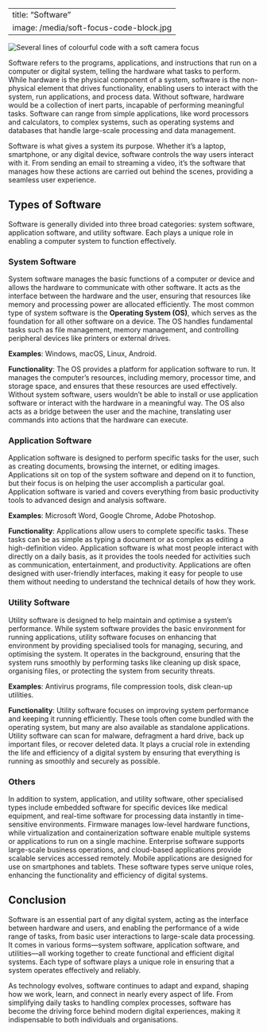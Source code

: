 <html><head></head><body>---
title: "Software"
image: /media/soft-focus-code-block.jpg
---

![](/media/soft-focus-code-block.jpg){alt="Several lines of colourful code with a soft camera focus"}


Software refers to the programs, applications, and instructions that run on a computer or digital system, telling the hardware what tasks to perform. While hardware is the physical component of a system, software is the non-physical element that drives functionality, enabling users to interact with the system, run applications, and process data. Without software, hardware would be a collection of inert parts, incapable of performing meaningful tasks. Software can range from simple applications, like word processors and calculators, to complex systems, such as operating systems and databases that handle large-scale processing and data management.

Software is what gives a system its purpose. Whether it’s a laptop, smartphone, or any digital device, software controls the way users interact with it. From sending an email to streaming a video, it’s the software that manages how these actions are carried out behind the scenes, providing a seamless user experience.

## Types of Software

Software is generally divided into three broad categories: system software, application software, and utility software. Each plays a unique role in enabling a computer system to function effectively.


### System Software

System software manages the basic functions of a computer or device and allows the hardware to communicate with other software. It acts as the interface between the hardware and the user, ensuring that resources like memory and processing power are allocated efficiently. The most common type of system software is the **Operating System (OS)**, which serves as the foundation for all other software on a device. The OS handles fundamental tasks such as file management, memory management, and controlling peripheral devices like printers or external drives.

**Examples**: Windows, macOS, Linux, Android.

**Functionality**: The OS provides a platform for application software to run. It manages the computer's resources, including memory, processor time, and storage space, and ensures that these resources are used effectively. Without system software, users wouldn’t be able to install or use application software or interact with the hardware in a meaningful way. The OS also acts as a bridge between the user and the machine, translating user commands into actions that the hardware can execute.


### Application Software

Application software is designed to perform specific tasks for the user, such as creating documents, browsing the internet, or editing images. Applications sit on top of the system software and depend on it to function, but their focus is on helping the user accomplish a particular goal. Application software is varied and covers everything from basic productivity tools to advanced design and analysis software.

**Examples**: Microsoft Word, Google Chrome, Adobe Photoshop.

**Functionality**: Applications allow users to complete specific tasks. These tasks can be as simple as typing a document or as complex as editing a high-definition video. Application software is what most people interact with directly on a daily basis, as it provides the tools needed for activities such as communication, entertainment, and productivity. Applications are often designed with user-friendly interfaces, making it easy for people to use them without needing to understand the technical details of how they work.


### Utility Software

Utility software is designed to help maintain and optimise a system’s performance. While system software provides the basic environment for running applications, utility software focuses on enhancing that environment by providing specialised tools for managing, securing, and optimising the system. It operates in the background, ensuring that the system runs smoothly by performing tasks like cleaning up disk space, organising files, or protecting the system from security threats.

**Examples**: Antivirus programs, file compression tools, disk clean-up utilities.

**Functionality**: Utility software focuses on improving system performance and keeping it running efficiently. These tools often come bundled with the operating system, but many are also available as standalone applications. Utility software can scan for malware, defragment a hard drive, back up important files, or recover deleted data. It plays a crucial role in extending the life and efficiency of a digital system by ensuring that everything is running as smoothly and securely as possible.


### Others

In addition to system, application, and utility software, other specialised types include embedded software for specific devices like medical equipment, and real-time software for processing data instantly in time-sensitive environments. Firmware manages low-level hardware functions, while virtualization and containerization software enable multiple systems or applications to run on a single machine. Enterprise software supports large-scale business operations, and cloud-based applications provide scalable services accessed remotely. Mobile applications are designed for use on smartphones and tablets. These software types serve unique roles, enhancing the functionality and efficiency of digital systems.

## Conclusion

Software is an essential part of any digital system, acting as the interface between hardware and users, and enabling the performance of a wide range of tasks, from basic user interactions to large-scale data processing. It comes in various forms—system software, application software, and utilities—all working together to create functional and efficient digital systems. Each type of software plays a unique role in ensuring that a system operates effectively and reliably.

As technology evolves, software continues to adapt and expand, shaping how we work, learn, and connect in nearly every aspect of life. From simplifying daily tasks to handling complex processes, software has become the driving force behind modern digital experiences, making it indispensable to both individuals and organisations.</body></html>